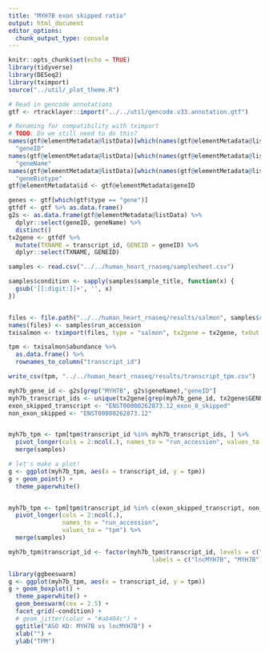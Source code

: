 ```yaml
---
title: "MYH7B exon skipped ratio"
output: html_document
editor_options: 
  chunk_output_type: console
---
```


```r
knitr::opts_chunk$set(echo = TRUE)
library(tidyverse)
library(DESeq2)
library(tximport)
source("../util/_plot_theme.R")
```

```r
# Read in gencode annotations
gtf <- rtracklayer::import("../../util/gencode.v33.annotation.gtf")

# Renaming for compatibility with tximport
# TODO: Do we still need to do this?
names(gtf@elementMetadata@listData)[which(names(gtf@elementMetadata@listData) == "gene_id")] <-
  "geneID"
names(gtf@elementMetadata@listData)[which(names(gtf@elementMetadata@listData) == "gene_name")] <-
  "geneName"
names(gtf@elementMetadata@listData)[which(names(gtf@elementMetadata@listData) == "gene_type")] <-
  "geneBiotype"
gtf@elementMetadata$id <- gtf@elementMetadata$geneID

genes <- gtf[which(gtf$type == "gene")]
gtfdf <- gtf %>% as.data.frame()
g2s <- as.data.frame(gtf@elementMetadata@listData) %>% 
  dplyr::select(geneID, geneName) %>% 
  distinct()
tx2gene <- gtfdf %>%
  mutate(TXNAME = transcript_id, GENEID = geneID) %>%
  dplyr::select(TXNAME, GENEID)
```

```r
samples <- read.csv("../../human_heart_rnaseq/samplesheet.csv")

samples$condition <- sapply(samples$sample_title, function(x) {
  gsub('[[:digit:]]+', '', x)
})


files <- file.path("../../human_heart_rnaseq/results/salmon", samples$run_accession, "quant.sf")
names(files) <- samples$run_accession
txisalmon <- tximport(files, type = "salmon", tx2gene = tx2gene, txOut = TRUE)
```

```r

tpm <- txisalmon$abundance %>%
  as.data.frame() %>%
  rownames_to_column("transcript_id")

write_csv(tpm, "../../human_heart_rnaseq/results/transcript_tpm.csv")
```

```r
myh7b_gene_id <- g2s[grep("MYH7B", g2s$geneName),"geneID"]
myh7b_transcript_ids <- unique(tx2gene[grep(myh7b_gene_id, tx2gene$GENEID), "TXNAME"])
exon_skipped_transcript <- "ENST00000262873.12_exon_8_skipped"
non_exon_skipped <- "ENST00000262873.12"


myh7b_tpm <- tpm[tpm$transcript_id %in% myh7b_transcript_ids, ] %>%
  pivot_longer(cols = 2:ncol(.), names_to = "run_accession", values_to = "tpm") %>%
  merge(samples)
```

```r
# let's make a plot!
g <- ggplot(myh7b_tpm, aes(x = transcript_id, y = tpm))
g + geom_point() +
  theme_paperwhite()


myh7b_tpm <- tpm[tpm$transcript_id %in% c(exon_skipped_transcript, non_exon_skipped), ] %>%
  pivot_longer(cols = 2:ncol(.), 
               names_to = "run_accession", 
               values_to = "tpm") %>%
  merge(samples)

myh7b_tpm$transcript_id <- factor(myh7b_tpm$transcript_id, levels = c("ENST00000262873.12_exon_8_skipped", "ENST00000262873.12"),
                                        labels = c("lncMYH7B", "MYH7B"))

library(ggbeeswarm)
g <- ggplot(myh7b_tpm, aes(x = transcript_id, y = tpm))
g + geom_boxplot() + 
  theme_paperwhite() + 
  geom_beeswarm(cex = 2.5) +
  facet_grid(~condition) +
  # geom_jitter(color = "#a8404c") + 
  ggtitle("ASO KD: MYH7B vs lncMYH7B") + 
  xlab("") +
  ylab("TPM")
```




